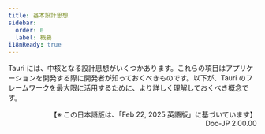 ```yaml
---
title: 基本設計思想
sidebar:
  order: 0
  label: 概要
i18nReady: true
---
```



Tauri には、中核となる設計思想がいくつかあります。これらの項目はアプリケーションを開発する際に開発者が知っておくべきものです。以下が、Tauri のフレームワークを最大限に活用するために、より詳しく理解しておくべき概念です。

<CardGrid>
  <LinkCard
    title="Tauri アーキテクチャ"
    href="/ja/concept/architecture/"
    description="基本設計とエコシステム"
  />
  <LinkCard
    title="プロセス間通信（IPC）"
    href="/ja/concept/inter-process-communication/"
    description="プロセス間通信の内部構造"
  />
  <LinkCard
    title="安全性"
    href="/ja/security/"
    description="Tauri の安全性強化施策"
  />
  <LinkCard
    title="プロセス・モデル"
    href="/ja/concept/process-model/"
    description="Tauri が管理するプロセスとその理由"
  />
  <LinkCard
    title="アプリのサイズ"
    href="/ja/concept/size/"
    description="アプリ・サイズを最小化する方法"
  />
</CardGrid>

<div style="text-align: right">
  【※ この日本語版は、「Feb 22, 2025 英語版」に基づいています】
  <br />
  Doc-JP 2.00.00
</div>
